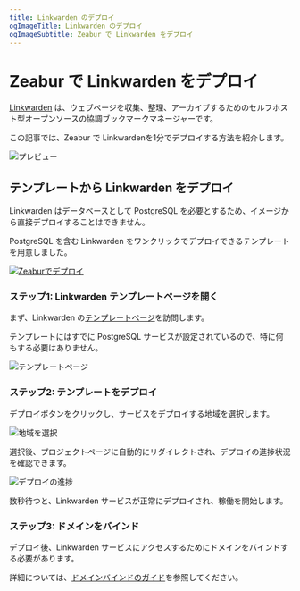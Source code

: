 ```yaml
---
title: Linkwarden のデプロイ
ogImageTitle: Linkwarden のデプロイ
ogImageSubtitle: Zeabur で Linkwarden をデプロイ
---
```


# Zeabur で Linkwarden をデプロイ

[Linkwarden](https://github.com/linkwarden/linkwarden) は、ウェブページを収集、整理、アーカイブするためのセルフホスト型オープンソースの協調ブックマークマネージャーです。

この記事では、Zeabur で Linkwardenを1分でデプロイする方法を紹介します。

![プレビュー](https://github.com/linkwarden/linkwarden/raw/main/assets/dashboard.png)

## テンプレートから Linkwarden をデプロイ

Linkwarden はデータベースとして PostgreSQL を必要とするため、イメージから直接デプロイすることはできません。

PostgreSQL を含む Linkwarden をワンクリックでデプロイできるテンプレートを用意しました。

[![Zeaburでデプロイ](https://zeabur.com/button.svg)](https://zeabur.com/templates/1E5ABT)

### ステップ1: Linkwarden テンプレートページを開く

まず、Linkwarden の[テンプレートページ](https://zeabur.com/templates/1E5ABT)を訪問します。

テンプレートにはすでに PostgreSQL サービスが設定されているので、特に何もする必要はありません。

![テンプレートページ](/marketplace/linkwarden/template.png)

### ステップ2: テンプレートをデプロイ

デプロイボタンをクリックし、サービスをデプロイする地域を選択します。

![地域を選択](/marketplace/linkwarden/region.png)

選択後、プロジェクトページに自動的にリダイレクトされ、デプロイの進捗状況を確認できます。

![デプロイの進捗](/marketplace/linkwarden/deployment.png)

数秒待つと、Linkwarden サービスが正常にデプロイされ、稼働を開始します。

### ステップ3: ドメインをバインド

デプロイ後、Linkwarden サービスにアクセスするためにドメインをバインドする必要があります。

詳細については、[ドメインバインドのガイド](/deploy/domain-binding)を参照してください。
